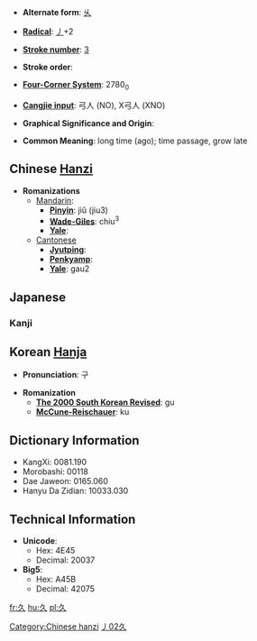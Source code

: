 * '''Alternate form''': [[乆]]

* '''[[Wiktionary:Chinese radical index| Radical]]''': [[Wiktionary:Chinese radical index 丿|丿]]+2

* '''[[Wiktionary:Chinese total strokes index|Stroke number]]''': [[Wiktionary:Chinese total strokes index 3|3]]

* '''Stroke order''': 

* '''[[Wiktionary:Chinese four corner index|Four-Corner System]]''': 2780<sub>0</sub>

* '''[[Wiktionary:Chinese Cangjie index|Cangjie input]]''': 弓人 (NO), X弓人 (XNO)

* '''Graphical Significance and Origin''': 

* '''Common Meaning''': long time (ago); time passage, grow late



== Chinese [[Hanzi]] ==

* '''Romanizations'''
** [[Mandarin]]:
*** '''[[Pinyin]]''': jiǔ (jiu3)
*** '''[[Wade-Giles]]''': chiu<sup>3</sup>
*** '''[[Yale]]''': 
**[[Cantonese]]
***'''[[Jyutping]]''':
***'''[[Penkyamp]]''': 
***'''[[Yale]]''': gau2



==Japanese==
===Kanji===
{{kanji|[[きゅう]] ([[kyū]]), [[く]] ([[ku]])|[[ひさしい]] ([[久しい]], [[hisashii]])}}



== Korean [[Hanja]] ==

* '''Pronunciation''': 구

* '''Romanization'''
** '''[[The 2000 South Korean Revised Romanization|The 2000 South Korean Revised]]''': gu
** '''[[McCune-Reischauer]]''': ku



== Dictionary Information ==

* KangXi: 0081.190
* Morobashi: 00118
* Dae Jaweon: 0165.060
* Hanyu Da Zidian: 10033.030

== Technical Information ==

* '''Unicode''':
** Hex: 4E45
** Decimal: 20037
* '''Big5''':
** Hex: A45B
** Decimal: 42075

[[Category:Chinese hanzi]]
[[Category:Japanese kanji|丿02久]]

[[fr:久]]
[[hu:久]]
[[pl:久]]